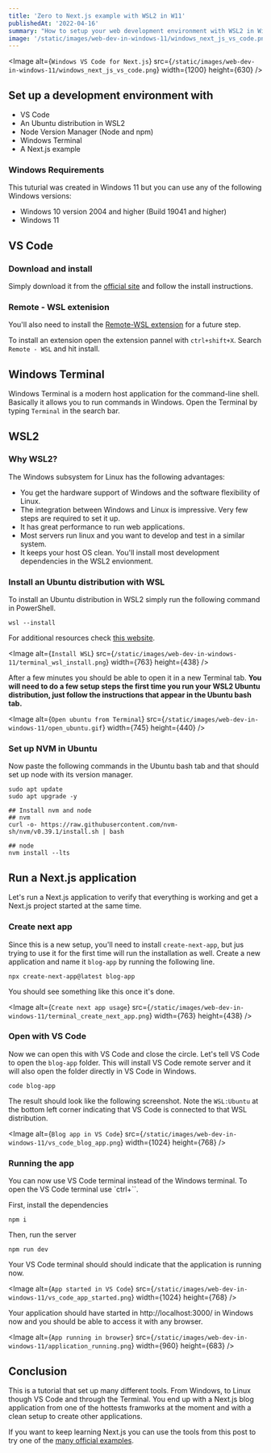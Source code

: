 ```yaml
---
title: 'Zero to Next.js example with WSL2 in W11'
publishedAt: '2022-04-16'
summary: "How to setup your web development environment with WSL2 in Windows 11 to run a Next.js example."
image: '/static/images/web-dev-in-windows-11/windows_next_js_vs_code.png'
---
```


<Image
  alt={`Windows VS Code for Next.js`}
  src={`/static/images/web-dev-in-windows-11/windows_next_js_vs_code.png`}
  width={1200}
  height={630}
/>

## Set up a development environment with
- VS Code
- An Ubuntu distribution in WSL2
- Node Version Manager (Node and npm)
- Windows Terminal
- A Next.js example

### Windows Requirements
This tuturial was created in Windows 11 but you can use any of the following Windows versions:
- Windows 10 version 2004 and higher (Build 19041 and higher)
- Windows 11

## VS Code
### Download and install 
Simply download it from the [official site](https://code.visualstudio.com/download) and follow the install instructions.

### Remote - WSL extenision
You'll also need to install the [Remote-WSL extension](https://marketplace.visualstudio.com/items?itemName=ms-vscode-remote.remote-wsl) for a future step.

To install an extension open the extension pannel with `ctrl+shift+X`. Search `Remote - WSL` and hit install.

## Windows Terminal
Windows Terminal is a modern host application for the command-line shell. Basically it allows you to run commands in Windows. 
Open the Terminal by typing `Terminal` in the search bar.

## WSL2
### Why WSL2?
The Windows subsystem for Linux has the following advantages:
- You get the hardware support of Windows and the software flexibility of Linux.
- The integration between Windows and Linux is impressive. Very few steps are required to set it up.
- It has great performance to run web applications.
- Most servers run linux and you want to develop and test in a similar system.
- It keeps your host OS clean. You'll install most development dependencies in the WSL2 envionment.

### Install an Ubuntu distribution with WSL 
To install an Ubuntu distribution in WSL2 simply run the following command in PowerShell.
```powershell:PowerShell
wsl --install
```
For additional resources check [this website](https://docs.microsoft.com/en-us/windows/wsl/install).

<Image
  alt={`Install WSL`}
  src={`/static/images/web-dev-in-windows-11/terminal_wsl_install.png`}
  width={763}
  height={438}
/>

After a few minutes you should be able to open it in a new Terminal tab.
**You will need to do a few setup steps the first time you run your WSL2 Ubuntu distribution, just follow the instructions that appear in the Ubuntu bash tab.**

<Image
  alt={`Open ubuntu from Terminal`}
  src={`/static/images/web-dev-in-windows-11/open_ubuntu.gif`}
  width={745}
  height={440}
/>

### Set up NVM in Ubuntu
Now paste the following commands in the Ubuntu bash tab and that should set up node with its version manager.
```bash:Bash
sudo apt update
sudo apt upgrade -y

## Install nvm and node
## nvm
curl -o- https://raw.githubusercontent.com/nvm-sh/nvm/v0.39.1/install.sh | bash

## node
nvm install --lts
```

## Run a Next.js application
Let's run a Next.js application to verify that everything is working and get a Next.js project started at the same time.

### Create next app
Since this is a new setup, you'll need to install `create-next-app`, but jus trying to use it for the first time will run the installation as well. Create a new application and name it `blog-app` by running the following line.

```bash:Bash
npx create-next-app@latest blog-app
```
You should see something like this once it's done.

<Image
  alt={`Create next app usage`}
  src={`/static/images/web-dev-in-windows-11/terminal_create_next_app.png`}
  width={763}
  height={438}
/>


### Open with VS Code
Now we can open this with VS Code and close the circle. Let's tell VS Code to open the `blog-app` folder. This will install VS Code remote server and it will also open the folder directly in VS Code in Windows.

```bash:Bash
code blog-app
```

The result should look like the following screenshot. Note the `WSL:Ubuntu` at the bottom left corner indicating that VS Code is connected to that WSL distribution.


<Image
  alt={`Blog app in VS Code`}
  src={`/static/images/web-dev-in-windows-11/vs_code_blog_app.png`}
  width={1024}
  height={768}
/>

### Running the app
You can now use VS Code terminal instead of the Windows terminal. To open the VS Code terminal use `ctrl+\``.

First, install the dependencies
```bash:Bash
npm i
```
Then, run the server
```bash:Bash
npm run dev
```
Your VS Code terminal should should indicate that the application is running now.

<Image
  alt={`App started in VS Code`}
  src={`/static/images/web-dev-in-windows-11/vs_code_app_started.png`}
  width={1024}
  height={768}
/>

Your application should have started in http://localhost:3000/ in Windows now and you should be able to access it with any browser.

<Image
  alt={`App running in browser`}
  src={`/static/images/web-dev-in-windows-11/application_running.png`}
  width={960}
  height={683}
/>

## Conclusion
This is a tutorial that set up many different tools. From Windows, to Linux though VS Code and through the Terminal. You end up with a Next.js blog application from one of the hottests framworks at the moment and with a clean setup to create other applications.

If you want to keep learning Next.js you can use the tools from this post to try one of the [many official examples](https://nextjs.org/examples).